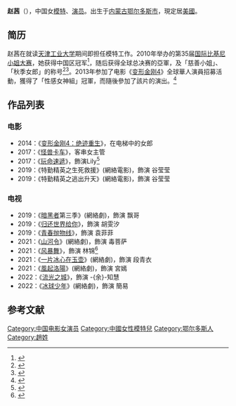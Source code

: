 {{藝人
| 姓名 = 赵茜
| 類型 = 女演员
| 圖片 = 
| 圖片尺寸 = 
| 圖片簡介 = 
| 原名 =
| 羅馬拼音 =
| 英文名 =Candice Zhao
| 綽號 = 
| 其他藝名 = 
| 國籍 = {{PRC}}
| 民族 = [[汉族|汉族]]
| 籍貫 =[[内蒙古|内蒙古]]
| 出生日期 = {{birth_date_and_age|1992|06|09}}
| 出生地點 = {{CHN}}[[内蒙古自治區|内蒙古自治區]][[鄂尔多斯市|鄂尔多斯市]]
| 職業 = [[模特|模特]]、[[演员|演员]]
| 語言 = [[普通话|普通话]]、[[英语|英语]]
| 教育程度 = [[天津工业大学|天津工业大学]]毕业
| 宗教信仰 = 
| 配偶 =
| 音樂類型 = 
| 演奏樂器 = 
| 出身地 = 
| 出道作 = 
| 出道日期 = 
| 代表作 = 
| 活躍年代 = 
| 唱片公司 = 
| 經紀公司 = 
| 網站 = 
| 相關團體 = 
| 獎項 = 2010年第35届[[国际比基尼小姐大赛|国际比基尼小姐大赛]]中国区冠军、全球亚军
| IMDb = 5921534}}
'''赵茜'''（{{bd|1992年|6月9日|catIdx=Zhao Qian}}），中国女[[模特|模特]]、[[演员|演员]]。出生于[[内蒙古|内蒙古]][[鄂尔多斯市|鄂尔多斯市]]，現定居[[美國|美國]]。

==简历==
赵茜在就读[[天津工业大学|天津工业大学]]期间即担任模特工作。2010年举办的第35届[[国际比基尼小姐大赛|国际比基尼小姐大赛]]，她获得中国区冠军<ref>{{cite news | url=http://news.xinhuanet.com/photo/2010-04/23/c_1251369.htm | title=2010国际比基尼小姐大赛中国总决赛冠军出炉 | publisher=新华网 | date=2010-04-23 | deadurl=yes | archiveurl=https://web.archive.org/web/20100426181723/http://news.xinhuanet.com/photo/2010-04/23/c_1251369.htm | archivedate=2010-04-26 }}</ref>，随后获得全球总决赛的亞軍，及「慈善小姐」、「秋季女郎」的称号<ref>{{cite news | url=http://news.xinhuanet.com/2010-05/30/c_12157508.htm | title=2010年国际比基尼小姐大赛全球总决赛在三亚落幕 | publisher=新华网 | date=2010-05-30 | deadurl=yes | archiveurl=https://web.archive.org/web/20100601070818/http://news.xinhuanet.com/2010-05/30/c_12157508.htm | archivedate=2010-06-01 }}</ref><ref>{{cite news| url=http://news.xinhuanet.com/ent/2010-05/19/content_13520383.htm| title=高清:国际比基尼小姐全球总决赛慈善小姐诞生| publisher=新华网| date=2010-05-19| deadurl=yes| archiveurl=https://web.archive.org/web/20100522123124/http://news.xinhuanet.com/ent/2010-05/19/content_13520383.htm| archivedate=2010-05-22}}</ref>。2013年参加了电影《[[变形金刚4：绝迹重生|变形金刚4]]》全球華人演員招募活動，獲得了「性感女神組」冠軍，而隨後參加了該片的演出。<ref>{{cite news | url=http://news.xinhuanet.com/ent/2013-09/30/c_125475063.htm | title=《變形金剛4》性感女神趙茜 驚艷亮相金雞紅毯 | publisher=新华网 | date=2013-09-30 | deadurl=yes | archiveurl=https://web.archive.org/web/20160611003504/http://news.xinhuanet.com/ent/2013-09/30/c_125475063.htm | archivedate=2016-06-11 }}</ref>

== 作品列表 ==
=== 电影 ===
* 2014：《[[变形金刚4：绝迹重生|变形金刚4：绝迹重生]]》，在电梯中的女郎
* 2017：《[[怪獸卡車_(電影)|怪兽卡车]]》，客串女主管
* 2017：《[[玩命速遞_(2017年電影)|玩命速遞]]》，飾演Lily<ref>{{cite web|url=https://www.imdb.com/title/tt5737840/|title=Siji: Driver (2017)|work=IMDB|accessdate=2018-05-29|archive-date=2018-03-24|archive-url=https://web.archive.org/web/20180324232709/http://www.imdb.com/title/tt5737840/|dead-url=no}}</ref>
* 2019：《特勤精英之生死救援》(網絡電影)，飾演 谷莹莹
* 2019：《特勤精英之逃出升天》(網絡電影)，飾演 谷莹莹

=== 电视 ===
* 2019：《[[暗黑者|暗黑者]]第三季》(網絡劇)，飾演 飘哥
* 2019：《[[归还世界给你|归还世界给你]]》，飾演 胡雯汐
* 2019：《[[青春抛物线|青春抛物线]]》，飾演 袁菲菲
* 2021：《[[山河令|山河令]]》(網絡劇)，飾演 毒菩萨
* 2021：《[[风暴舞|风暴舞]]》，飾演 林锦<ref>{{cite news|url=http://www.hn.xinhuanet.com/2018-05/14/c_1122828596.htm|title=《风暴舞》开机陈伟霆赞古力娜扎“很能打”|work=新华网湖南频道|date=2018-05-13|accessdate=2018-05-29|archive-date=2018-05-29|archive-url=https://web.archive.org/web/20180529203411/http://www.hn.xinhuanet.com/2018-05/14/c_1122828596.htm|dead-url=no}}</ref>
* 2021：《[[一片冰心在玉壶|一片冰心在玉壶]]》(網絡劇)，飾演 段青衣 
* 2021：《[[風起洛陽|風起洛陽]]》(網絡劇)，飾演 宮嫣
* 2022：《[[流光之城|流光之城]]》，飾演 -{余}-知慧
* 2022：《[[冰球少年|冰球少年]]》(網絡劇)，飾演 簡易

==参考文献==
{{reflist}}

{{DEFAULTSORT:Zhao, Candice}}
[[Category:中国电影女演员|Category:中国电影女演员]]
[[Category:中國女性模特兒|Category:中國女性模特兒]]
[[Category:鄂尔多斯人|Category:鄂尔多斯人]]
[[Category:趙姓|Category:趙姓]]